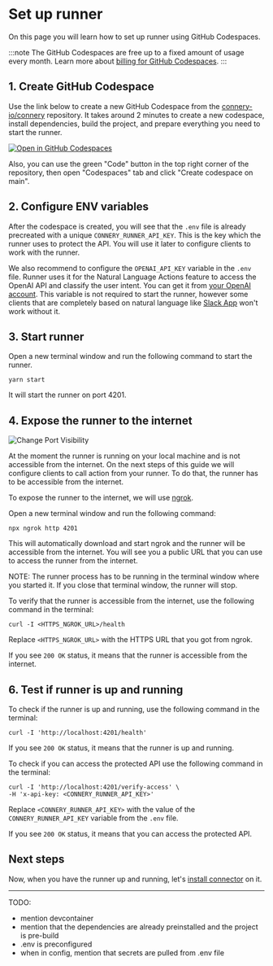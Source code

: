 # Set up runner

On this page you will learn how to set up runner using GitHub Codespaces.

:::note
The GitHub Codespaces are free up to a fixed amount of usage every month.
Learn more about [billing for GitHub Codespaces](https://docs.github.com/en/billing/managing-billing-for-github-codespaces/about-billing-for-github-codespaces).
:::

## 1. Create GitHub Codespace

Use the link below to create a new GitHub Codespace from the [connery-io/connery](https://github.com/connery-io/connery) repository.
It takes around 2 minutes to create a new codespace, install dependencies, build the project, and prepare everything you need to start the runner.

[![Open in GitHub Codespaces](https://github.com/codespaces/badge.svg)](https://github.com/codespaces/new/connery-io/connery?quickstart=1)

Also, you can use the green "Code" button in the top right corner of the repository, then open "Codespaces" tab and click "Create codespace on main".

## 2. Configure ENV variables

After the codespace is created, you will see that the `.env` file is already precreated with a unique `CONNERY_RUNNER_API_KEY`.
This is the key which the runner uses to protect the API.
You will use it later to configure clients to work with the runner.

We also recommend to configure the `OPENAI_API_KEY` variable in the `.env` file.
Runner uses it for the Natural Language Actions feature to access the OpenAI API and classify the user intent.
You can get it from [your OpenAI account](https://platform.openai.com/account/api-keys).
This variable is not required to start the runner, however some clients that are completely based on natural language like [Slack App](/docs/native-clients/slack) won't work without it.

## 3. Start runner

Open a new terminal window and run the following command to start the runner.

```
yarn start
```

It will start the runner on port 4201.

## 4. Expose the runner to the internet

![Change Port Visibility](/img/set-up-runner/change-port-visibility.png)

At the moment the runner is running on your local machine and is not accessible from the internet.
On the next steps of this guide we will configure clients to call action from your runner. To do that, the runner has to be accessible from the internet.

To expose the runner to the internet, we will use [ngrok](https://ngrok.com/).

Open a new terminal window and run the following command:

```
npx ngrok http 4201
```

This will automatically download and start ngrok and the runner will be accessible from the internet.
You will see you a public URL that you can use to access the runner from the internet.

NOTE: The runner process has to be running in the terminal window where you started it. If you close that terminal window, the runner will stop.

To verify that the runner is accessible from the internet, use the following command in the terminal:

```
curl -I <HTTPS_NGROK_URL>/health
```

Replace `<HTTPS_NGROK_URL>` with the HTTPS URL that you got from ngrok.

If you see `200 OK` status, it means that the runner is accessible from the internet.

## 6. Test if runner is up and running

To check if the runner is up and running, use the following command in the terminal:

```
curl -I 'http://localhost:4201/health'
```

If you see `200 OK` status, it means that the runner is up and running.

To check if you can access the protected API use the following command in the terminal:

```
curl -I 'http://localhost:4201/verify-access' \
-H 'x-api-key: <CONNERY_RUNNER_API_KEY>'
```

Replace `<CONNERY_RUNNER_API_KEY>` with the value of the `CONNERY_RUNNER_API_KEY` variable from the `.env` file.

If you see `200 OK` status, it means that you can access the protected API.

## Next steps

Now, when you have the runner up and running, let's [install connector](/docs/quick-start/install-connector-on-the-runner) on it.

---

TODO:

- mention devcontainer
- mention that the dependencies are already preinstalled and the project is pre-build
- .env is preconfigured
- when in config, mention that secrets are pulled from .env file
